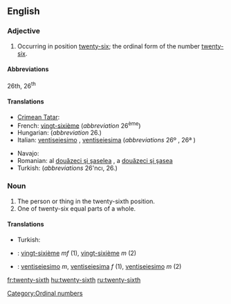 ==English==

===Adjective===
{{en-adj|-}}

# Occurring in position [[twenty-six]]; the ordinal form of the number [[twenty-six]].

====Abbreviations====
26th, 26<sup>th</sup>

====Translations====
{{trans-top|ordinal number}}
* [[Crimean Tatar]]: {{tø|crh|yigirmi altıncı}}
* French: [[vingt-sixième]] (''abbreviation'' 26<sup>ème</sup>)
* Hungarian: {{t+|hu|huszonhatodik}} (''abbreviation'' 26.)
* Italian: [[ventiseiesimo]] {{m}}, [[ventiseiesima]] {{f}} (''abbreviations'' 26º {{m}}, 26ª {{f}})
{{trans-mid}}
* Navajo: {{tø|nv|naadįįhastą́ą́ góneʼ}}
* Romanian: al [[douăzeci şi şaselea]] {{m}}, a [[douăzeci şi şasea]] {{f}}
* Turkish: {{t|tr|yirmi altıncı}} (''abbreviations'' 26'ncı, 26.)
{{trans-bottom}}

===Noun===
{{en-noun|-}}

# The person or thing in the twenty-sixth position.
# One of twenty-six equal parts of a whole.

====Translations====
{{trans-top|the person or thing in the twenty-sixth position}}
* Turkish: {{t|tr|yirmi altıncı}}
{{trans-mid}}
{{trans-bottom}}

{{trans-top|one of twenty-six equal parts of a whole}}
{{trans-mid}}
{{trans-bottom}}

{{checktrans-top}}
* {{ttbc|French}}: [[vingt-sixième]] ''mf'' (1), [[vingt-sixième]] ''m'' (2)
{{trans-mid}}
* {{ttbc|Italian}}: [[ventiseiesimo]] ''m'', [[ventiseiesima]] ''f'' (1), [[ventiseiesimo]] ''m'' (2)
{{trans-bottom}}

[[Category:Ordinal numbers]]

[[fr:twenty-sixth]]
[[hu:twenty-sixth]]
[[ru:twenty-sixth]]